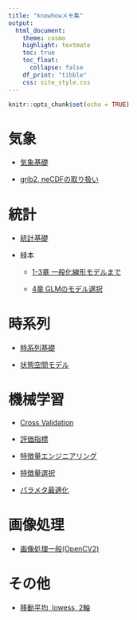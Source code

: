 ```yaml
---
title: "knowhowメモ集"
output:
  html_document:
    theme: cosmo
    highlight: textmate
    toc: true
    toc_float:
      collapse: false
    df_print: "tibble"
    css: site_style.css
---
```


```r
knitr::opts_chunk$set(echo = TRUE)
```



# 気象
 
 - [気象基礎](pages/05_weather.html)
 
 - [grib2, neCDFの取り扱い](pages/04_wgrib2.html)


# 統計

 - [統計基礎]()

 - 緑本
 
   - [1-3章 一般化線形モデルまで](pages/緑本1-3_一般化線形モデルまで.html)
 
   - [4章 GLMのモデル選択](pages/緑本4_GLMのモデル選択.html)


# 時系列

 - [時系列基礎](pages/02_time_series.html)

 - [状態空間モデル](pages/03_state_space_model.html)

# 機械学習

- [Cross Validation]()

- [評価指標]()

- [特徴量エンジニアリング]()

- [特徴量選択]()

- [パラメタ最適化]()


# 画像処理

- [画像処理一般(OpenCV2)](pages/06_opencv.pdf)

# その他

 - [移動平均, lowess, 2軸](pages/01_rollmean_lowess_2axis.html)
